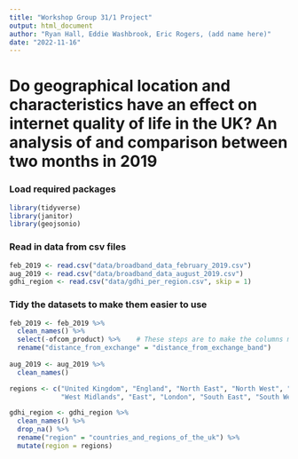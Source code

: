 ```yaml
---
title: "Workshop Group 31/1 Project"
output: html_document
author: "Ryan Hall, Eddie Washbrook, Eric Rogers, (add name here)"
date: "2022-11-16"
---
```

# Do geographical location and characteristics have an effect on internet quality of life in the UK? An analysis of and comparison between two months in 2019

### Load required packages

```r
library(tidyverse)
library(janitor)
library(geojsonio)
```

### Read in data from csv files

```r

feb_2019 <- read.csv("data/broadband_data_february_2019.csv")
aug_2019 <- read.csv("data/broadband_data_august_2019.csv")
gdhi_region <- read.csv("data/gdhi_per_region.csv", skip = 1)

```

### Tidy the datasets to make them easier to use

```r
feb_2019 <- feb_2019 %>%
  clean_names() %>%
  select(-ofcom_product) %>%    # These steps are to make the columns match the August dataset.
  rename("distance_from_exchange" = "distance_from_exchange_band")
  
aug_2019 <- aug_2019 %>%
  clean_names()

regions <- c("United Kingdom", "England", "North East", "North West", "Yorkshire & Humber", "East Midlands", 
             "West Midlands", "East", "London", "South East", "South West", "Wales", "Scotland", "Northern Ireland")

gdhi_region <- gdhi_region %>%
  clean_names() %>%
  drop_na() %>%
  rename("region" = "countries_and_regions_of_the_uk") %>%
  mutate(region = regions)

```